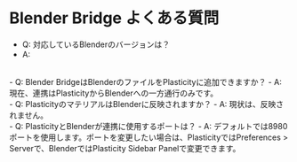 # Blender Bridge よくある質問

- Q: 対応しているBlenderのバージョンは？
- A: 
<br />
- Q: Blender BridgeはBlenderのファイルをPlasticityに追加できますか？
- A: 現在、連携はPlasticityからBlenderへの一方通行のみです。
<br />
- Q: PlasticityのマテリアルはBlenderに反映されますか？
- A: 現状は、反映されません。
<br />
- Q: PlasticityとBlenderが連携に使用するポートは？
- A: デフォルトでは8980ポートを使用します。ポートを変更したい場合は、PlasticityではPreferences > Serverで、BlenderではPlasticity Sidebar Panelで変更できます。
